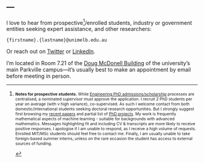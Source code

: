---
---

<link rel="stylesheet" href="styles.css" type="text/css">

I love to hear from prospective[^1]/enrolled students, industry or government entities seeking expert assistance, and other researchers:

`{firstname}.{lastname}@unimelb.edu.au`

Or reach out on [Twitter](https://twitter.com/bipr) or [LinkedIn](http://www.linkedin.com/in/benjaminrubinstein).

I'm located in Room 7.21 of the [Doug McDonell Building](http://maps.unimelb.edu.au/parkville/building/168#.UkpqWIZBN8E) of the university's main Parkville campus---it's usually best to make an appointment by email before meeting in person.

[^1]: <p style="font-size:75%">**Notes for prospective students.**
While [Engineering PhD admissions/scholarship](http://www.eng.unimelb.edu.au/study/degrees/phd/) processes are centralised, a nominated supervisor must approve the application. I recruit 2 PhD students per year on average (with v high variance), co-supervised. As such I welcome contact from both domestic/international students seeking doctoral research opportunities. But I strongly suggest first browsing my [recent papers](pubs.html) and partial list of [PhD projects](http://apps.eng.unimelb.edu.au/research-projects/index.php?r=site/discipline&id=3). My work is frequently mathematical aspects of machine learning - suitable for backgrounds with advanced mathematics. Messages highlighting fit and including CV & transcripts are more likely to receive positive responses. I apologise if I am unable to respond, as I receive a high volume of requests. Enrolled MIT/MSc students should feel free to contact me. Finally, I am usually unable to take foreign-based summer interns, unless on the rare occasion the student has access to external sources of funding.</p>